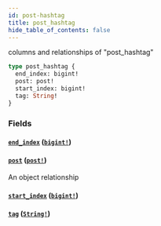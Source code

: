 ```yaml
---
id: post-hashtag
title: post_hashtag
hide_table_of_contents: false
---
```



columns and relationships of "post_hashtag"

```graphql
type post_hashtag {
  end_index: bigint!
  post: post!
  start_index: bigint!
  tag: String!
}
```


### Fields

#### [`end_index`](#) ([`bigint!`](../scalars/bigint))




#### [`post`](#) ([`post!`](../objects/post))

An object relationship


#### [`start_index`](#) ([`bigint!`](../scalars/bigint))




#### [`tag`](#) ([`String!`](../scalars/string))






